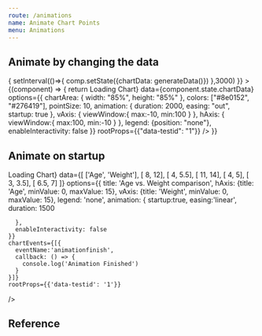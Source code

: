 ```yaml
---
route: /animations
name: Animate Chart Points
menu: Animations
---
```




## Animate by changing the data

<Playground>
  <Component 
    initialState={{chartData: generateData()}}
    didMount={(comp)=>{
      setInterval(()=>{
        comp.setState({chartData: generateData()})
       },3000)
    }}
  >
  {(component) => {
    return <Chart 
        width={"500px"}
    height={"300px"}
    chartType="ScatterChart"
    loader={<div>Loading Chart</div>}
    data={component.state.chartData}
    options={{
      chartArea: {
        width: "85%",
        height: "85%"
      },
      colors: ["#8e0152", "#276419"],
      pointSize: 10,
      animation: {
        duration: 2000,
        easing: "out",
        startup: true
      },
      vAxis: {
        viewWindow:{
          max:-10,
          min:100
        }
      },
      hAxis: {
        viewWindow:{
          max:100,
          min:-10
        }
      },
      legend: {position: "none"},
      enableInteractivity: false
    }}
    rootProps={{"data-testid": "1"}}
  />
  }}
  </Component>
</Playground>


## Animate on startup

<Playground>
  <Chart 
    width={"600px"}
    height={"400px"}
    chartType="ScatterChart"
    loader={<div>Loading Chart</div>}
    data={[
      ['Age', 'Weight'],
      [ 8,      12],
      [ 4,      5.5],
      [ 11,     14],
      [ 4,      5],
      [ 3,      3.5],
      [ 6.5,    7]
    ]}
    options={{
      title: 'Age vs. Weight comparison',
      hAxis: {title: 'Age', minValue: 0, maxValue: 15},
      vAxis: {title: 'Weight', minValue: 0, maxValue: 15},
      legend: 'none',
      animation: {
        startup:true,
        easing:'linear',
        duration: 1500

      },
      enableInteractivity: false
    }}
    chartEvents={[{
      eventName:'animationfinish',
      callback: () => {
        console.log('Animation Finished')
      }
    }]}
    rootProps={{'data-testid': '1'}}
  />
</Playground>

## Reference